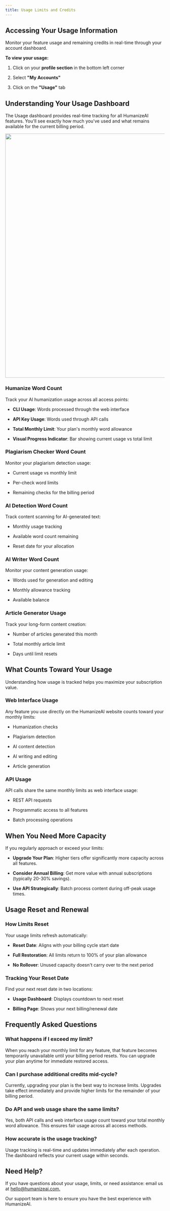 ```yaml
---
title: Usage Limits and Credits
---
```

## Accessing Your Usage Information

Monitor your feature usage and remaining credits in real-time through your account dashboard.

**To view your usage:**

1. Click on your **profile section** in the bottom left corner

2. Select **"My Accounts"**

3. Click on the **"Usage"** tab

## Understanding Your Usage Dashboard

The Usage dashboard provides real-time tracking for all HumanizeAI features. You'll see exactly how much you've used and what remains available for the current billing period.

<Image uid="ecf363b0-1478-446f-8026-85c271c6c212" src="https://blob-cdn.documentation.ai/org-3c59c0be-2a43-4f58-bb93-be20f1c05215/doc-02bc87e1-b3eb-4bc8-a539-0eb8f60ca9e9/1759827304400-kabh2v51gmg-image--1-.png" width="1517" height="769" alt="" />

### Humanize Word Count

Track your AI humanization usage across all access points:

- **CLI Usage**: Words processed through the web interface

- **API Key Usage**: Words used through API calls

- **Total Monthly Limit**: Your plan's monthly word allowance

- **Visual Progress Indicator**: Bar showing current usage vs total limit

### Plagiarism Checker Word Count

Monitor your plagiarism detection usage:

- Current usage vs monthly limit

- Per-check word limits

- Remaining checks for the billing period

### AI Detection Word Count

Track content scanning for AI-generated text:

- Monthly usage tracking

- Available word count remaining

- Reset date for your allocation

### AI Writer Word Count

Monitor your content generation usage:

- Words used for generation and editing

- Monthly allowance tracking

- Available balance

### Article Generator Usage

Track your long-form content creation:

- Number of articles generated this month

- Total monthly article limit

- Days until limit resets

## What Counts Toward Your Usage

Understanding how usage is tracked helps you maximize your subscription value.

### Web Interface Usage

Any feature you use directly on the HumanizeAI website counts toward your monthly limits:

- Humanization checks

- Plagiarism detection

- AI content detection

- AI writing and editing

- Article generation

### API Usage

API calls share the same monthly limits as web interface usage:

- REST API requests

- Programmatic access to all features

- Batch processing operations

## When You Need More Capacity

If you regularly approach or exceed your limits:

- **Upgrade Your Plan**: Higher tiers offer significantly more capacity across all features.

- **Consider Annual Billing**: Get more value with annual subscriptions (typically 20-30% savings).

- **Use API Strategically**: Batch process content during off-peak usage times.

## Usage Reset and Renewal

### How Limits Reset

Your usage limits refresh automatically:

- **Reset Date**: Aligns with your billing cycle start date

- **Full Restoration**: All limits return to 100% of your plan allowance

- **No Rollover**: Unused capacity doesn't carry over to the next period

### Tracking Your Reset Date

Find your next reset date in two locations:

- **Usage Dashboard**: Displays countdown to next reset

- **Billing Page**: Shows your next billing/renewal date

## Frequently Asked Questions

### **What happens if I exceed my limit?**

When you reach your monthly limit for any feature, that feature becomes temporarily unavailable until your billing period resets. You can upgrade your plan anytime for immediate restored access.

### **Can I purchase additional credits mid-cycle?**

Currently, upgrading your plan is the best way to increase limits. Upgrades take effect immediately and provide higher limits for the remainder of your billing period.

### **Do API and web usage share the same limits?**

Yes, both API calls and web interface usage count toward your total monthly word allowance. This ensures fair usage across all access methods.

### **How accurate is the usage tracking?**

Usage tracking is real-time and updates immediately after each operation. The dashboard reflects your current usage within seconds.

## Need Help?

If you have questions about your usage, limits, or need assistance: email us at [hello@humanizeai.com. ](mailto:hello@humanizeai.com)

Our support team is here to ensure you have the best experience with HumanizeAI.
